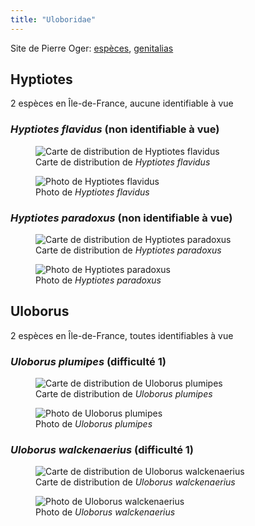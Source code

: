 ```yaml
---
title: "Uloboridae"
---
```


Site de Pierre Oger: [espèces](https://arachno.piwigo.com/index?/category/64-uloboridae), [genitalias](https://arachno.piwigo.com/index?/tags/1507-_uloboridae)



## Hyptiotes

2 espèces en Île-de-France, aucune identifiable à vue



### *Hyptiotes flavidus* (non identifiable à vue)

![Carte de distribution de *Hyptiotes flavidus*](https://asfra.fr/Site/User_pages/Atlas/LR_ASFRA_Uloboridae_Hyptiotes%20flavidus_2022-03-10.jpeg)

![Photo de *Hyptiotes flavidus*](chemin/vers/photo.jpg)



### *Hyptiotes paradoxus* (non identifiable à vue)

![Carte de distribution de *Hyptiotes paradoxus*](https://asfra.fr/Site/User_pages/Atlas/LR_ASFRA_Uloboridae_Hyptiotes%20paradoxus_2022-03-10.jpeg)

![Photo de *Hyptiotes paradoxus*](chemin/vers/photo.jpg)



## Uloborus

2 espèces en Île-de-France, toutes identifiables à vue



### *Uloborus plumipes* (difficulté 1)

![Carte de distribution de *Uloborus plumipes*](https://asfra.fr/Site/User_pages/Atlas/LR_ASFRA_Uloboridae_Uloborus%20plumipes_2022-03-10.jpeg)

![Photo de *Uloborus plumipes*](chemin/vers/photo.jpg)



### *Uloborus walckenaerius* (difficulté 1)

![Carte de distribution de *Uloborus walckenaerius*](https://asfra.fr/Site/User_pages/Atlas/LR_ASFRA_Uloboridae_Uloborus%20walckenaerius_2022-03-10.jpeg)

![Photo de *Uloborus walckenaerius*](chemin/vers/photo.jpg)



